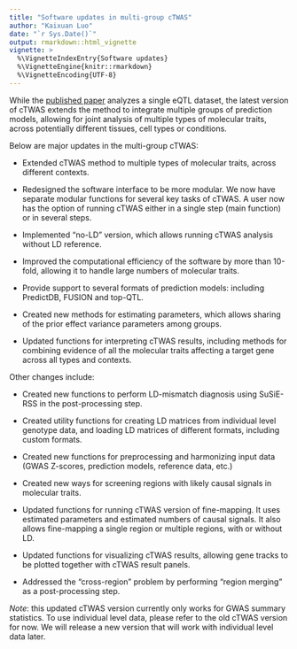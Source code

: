 ```yaml
---
title: "Software updates in multi-group cTWAS"
author: "Kaixuan Luo"
date: "`r Sys.Date()`"
output: rmarkdown::html_vignette
vignette: >
  %\VignetteIndexEntry{Software updates}
  %\VignetteEngine{knitr::rmarkdown}
  %\VignetteEncoding{UTF-8}
---
```



While the [published paper](https://doi.org/10.1038/s41588-023-01648-9) analyzes a single eQTL dataset, the latest version of cTWAS extends the method to integrate multiple groups of prediction models, allowing for joint analysis of multiple types of molecular traits, across potentially different tissues, cell types or conditions.

Below are major updates in the multi-group cTWAS:

- Extended cTWAS method to multiple types of molecular traits, across different contexts. 

- Redesigned the software interface to be more modular. We now have separate modular functions for several key tasks of cTWAS. A user now has the option of running cTWAS either in a single step (main function) or in several steps.  

- Implemented "no-LD" version, which allows running cTWAS analysis without LD reference.

- Improved the computational efficiency of the software by more than 10-fold, allowing it to handle large numbers of molecular traits. 

- Provide support to several formats of prediction models: including PredictDB, FUSION and top-QTL.  
- Created new methods for estimating parameters, which allows sharing of the prior effect variance parameters among groups.

- Updated functions for interpreting cTWAS results, including methods for combining evidence of all the molecular traits affecting a target gene across all types and contexts. 

Other changes include: 

- Created new functions to perform LD-mismatch diagnosis using SuSiE-RSS in the post-processing step. 

- Created utility functions for creating LD matrices from individual level genotype data, and loading LD matrices of different formats, including custom formats. 

- Created new functions for preprocessing and harmonizing input data (GWAS Z-scores, prediction models, reference data, etc.)

- Created new ways for screening regions with likely causal signals in molecular traits. 

- Updated functions for running cTWAS version of fine-mapping. It uses estimated parameters and estimated numbers of causal signals. It also allows fine-mapping a single region or multiple regions, with or without LD. 

- Updated functions for visualizing cTWAS results, allowing gene tracks to be plotted together with cTWAS result panels.

- Addressed the “cross-region” problem by performing “region merging” as a post-processing step.

*Note*: this updated cTWAS version currently only works for GWAS summary statistics. To use individual level data, please refer to the old cTWAS version for now. We will release a new version that will work with individual level data later. 


